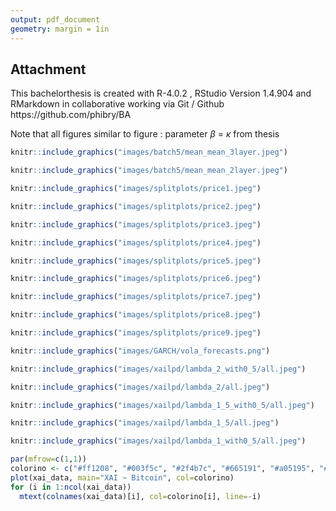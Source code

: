 ```yaml
---
output: pdf_document
geometry: margin = 1in
---
```


## Attachment {#attachement}

This bachelorthesis is created with R-4.0.2 , RStudio Version 1.4.904 and RMarkdown in collaborative working via Git / Github
https://github.com/phibry/BA 

Note that all figures similar to figure \ref{fig:all2_05}: parameter $\beta$ = $\kappa$ from thesis


```r
knitr::include_graphics("images/batch5/mean_mean_3layer.jpeg")
```

```r
knitr::include_graphics("images/batch5/mean_mean_2layer.jpeg")
```


```r
knitr::include_graphics("images/splitplots/price1.jpeg")
```

```r
knitr::include_graphics("images/splitplots/price2.jpeg")
```

```r
knitr::include_graphics("images/splitplots/price3.jpeg")
```


```r
knitr::include_graphics("images/splitplots/price4.jpeg")
```

```r
knitr::include_graphics("images/splitplots/price5.jpeg")
```

```r
knitr::include_graphics("images/splitplots/price6.jpeg")
```


```r
knitr::include_graphics("images/splitplots/price7.jpeg")
```

```r
knitr::include_graphics("images/splitplots/price8.jpeg")
```

```r
knitr::include_graphics("images/splitplots/price9.jpeg")
```

```r
knitr::include_graphics("images/GARCH/vola_forecasts.png")
```


```r
knitr::include_graphics("images/xailpd/lambda_2_with0_5/all.jpeg")
```

```r
knitr::include_graphics("images/xailpd/lambda_2/all.jpeg")
```

```r
knitr::include_graphics("images/xailpd/lambda_1_5_with0_5/all.jpeg")
```

```r
knitr::include_graphics("images/xailpd/lambda_1_5/all.jpeg")
```

```r
knitr::include_graphics("images/xailpd/lambda_1_with0_5/all.jpeg")
```

```r
par(mfrow=c(1,1))
colorino <- c("#ff1208", "#003f5c", "#2f4b7c", "#665191", "#a05195", "#d45087", "#f6004a", "#004c6d", "#0075b6", "#665191", "#ff7c43")
plot(xai_data, main="XAI ~ Bitcoin", col=colorino)
for (i in 1:ncol(xai_data))
  mtext(colnames(xai_data)[i], col=colorino[i], line=-i)
```